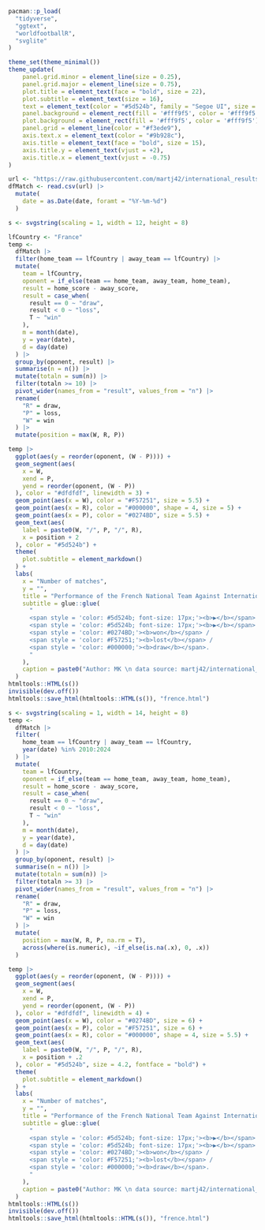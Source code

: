 ```r
pacman::p_load(
  "tidyverse",
  "ggtext",
  "worldfootballR",
  "svglite"
)
```

```r
theme_set(theme_minimal())
theme_update(
    panel.grid.minor = element_line(size = 0.25),
    panel.grid.major = element_line(size = 0.75),
    plot.title = element_text(face = "bold", size = 22),
    plot.subtitle = element_text(size = 16),
    text = element_text(color = "#5d524b", family = "Segoe UI", size = 18),
    panel.background = element_rect(fill = '#fff9f5', color = '#fff9f5'),
    plot.background = element_rect(fill = '#fff9f5', color = '#fff9f5'),
    panel.grid = element_line(color = "#f3ede9"),
    axis.text.x = element_text(color = "#9b928c"),
    axis.title = element_text(face = "bold", size = 15),
    axis.title.y = element_text(vjust = +2),
    axis.title.x = element_text(vjust = -0.75)
)
```

```r
url <- "https://raw.githubusercontent.com/martj42/international_results/master/results.csv"
dfMatch <- read.csv(url) |>
  mutate(
    date = as.Date(date, foramt = "%Y-%m-%d") 
  )
```


```r
s <- svgstring(scaling = 1, width = 12, height = 8)

lfCountry <- "France"
temp <- 
  dfMatch |>
  filter(home_team == lfCountry | away_team == lfCountry) |>
  mutate(
    team = lfCountry,
    oponent = if_else(team == home_team, away_team, home_team),
    result = home_score - away_score,
    result = case_when(
      result == 0 ~ "draw",
      result < 0 ~ "loss",
      T ~ "win"
    ),
    m = month(date),
    y = year(date),
    d = day(date)
  ) |>
  group_by(oponent, result) |>
  summarise(n = n()) |>
  mutate(totaln = sum(n)) |>
  filter(totaln >= 10) |>
  pivot_wider(names_from = "result", values_from = "n") |>
  rename(
    "R" = draw,
    "P" = loss,
    "W" = win
  ) |>
  mutate(position = max(W, R, P))

temp |>
  ggplot(aes(y = reorder(oponent, (W - P)))) +
  geom_segment(aes(
    x = W,
    xend = P,
    yend = reorder(oponent, (W - P))
  ), color = "#dfdfdf", linewidth = 3) +
  geom_point(aes(x = W), color = "#F57251", size = 5.5) +
  geom_point(aes(x = R), color = "#000000", shape = 4, size = 5) +
  geom_point(aes(x = P), color = "#0274BD", size = 5.5) + 
  geom_text(aes(
    label = paste0(W, "/", P, "/", R),
    x = position + 2
  ), color = "#5d524b") +
  theme(
    plot.subtitle = element_markdown()
  ) + 
  labs(
    x = "Number of matches",
    y = "",
    title = "Performance of the French National Team Against International Opponents",
    subtitle = glue::glue(
      "
      <span style = 'color: #5d524b; font-size: 17px;'><b>▶</b></span> Matches played since 2000 <br>
      <span style = 'color: #5d524b; font-size: 17px;'><b>▶</b></span> Match outcomes of the French team by 
      <span style = 'color: #0274BD;'><b>won</b></span> /
      <span style = 'color: #F57251;'><b>lost</b></span> /
      <span style = 'color: #000000;'><b>draw</b></span>.
      "
    ),
    caption = paste0("Author: MK \n data source: martj42/international_results \n men's international matches (", Sys.Date(), ")")
  )
htmltools::HTML(s())
invisible(dev.off())
htmltools::save_html(htmltools::HTML(s()), "frence.html")
```

```r
s <- svgstring(scaling = 1, width = 14, height = 8)
temp <- 
  dfMatch |>
  filter(
    home_team == lfCountry | away_team == lfCountry,
    year(date) %in% 2010:2024
  ) |>
  mutate(
    team = lfCountry,
    oponent = if_else(team == home_team, away_team, home_team),
    result = home_score - away_score,
    result = case_when(
      result == 0 ~ "draw",
      result < 0 ~ "loss",
      T ~ "win"
    ),
    m = month(date),
    y = year(date),
    d = day(date)
  ) |>
  group_by(oponent, result) |>
  summarise(n = n()) |>
  mutate(totaln = sum(n)) |>
  filter(totaln >= 3) |>
  pivot_wider(names_from = "result", values_from = "n") |>
  rename(
    "R" = draw,
    "P" = loss,
    "W" = win
  ) |>
  mutate(
    position = max(W, R, P, na.rm = T),
    across(where(is.numeric), ~if_else(is.na(.x), 0, .x))
  )

temp |>
  ggplot(aes(y = reorder(oponent, (W - P)))) +
  geom_segment(aes(
    x = W,
    xend = P,
    yend = reorder(oponent, (W - P))
  ), color = "#dfdfdf", linewidth = 4) +
  geom_point(aes(x = W), color = "#0274BD", size = 6) +
  geom_point(aes(x = P), color = "#F57251", size = 6) + 
  geom_point(aes(x = R), color = "#000000", shape = 4, size = 5.5) +
  geom_text(aes(
    label = paste0(W, "/", P, "/", R),
    x = position + .2
  ), color = "#5d524b", size = 4.2, fontface = "bold") +
  theme(
    plot.subtitle = element_markdown()
  ) + 
  labs(
    x = "Number of matches",
    y = "",
    title = "Performance of the French National Team Against International Opponents",
    subtitle = glue::glue(
      "
      <span style = 'color: #5d524b; font-size: 17px;'><b>▶</b></span> Matches played since 2010 <br>
      <span style = 'color: #5d524b; font-size: 17px;'><b>▶</b></span> Match outcomes of the French team by 
      <span style = 'color: #0274BD;'><b>won</b></span> /
      <span style = 'color: #F57251;'><b>lost</b></span> /
      <span style = 'color: #000000;'><b>draw</b></span>.
      "
    ),
    caption = paste0("Author: MK \n data source: martj42/international_results \n men's international matches (", Sys.Date(), ")")
  )
htmltools::HTML(s())
invisible(dev.off())
htmltools::save_html(htmltools::HTML(s()), "frence.html")
```




